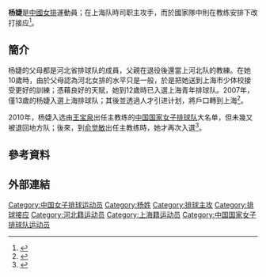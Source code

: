 {{Infobox 排球選手
| name           = 杨婕
| image          =
| imagesize      =
| fullname       = 杨婕
| nationality    = {{CHN-1949}}
| birth_date    = {{Birth date and age|1994|3|1}}<ref name="廣州亞運">{{Cite web |url=http://www.gz2010.cn/info/CHN/ZB/ZBB101A_VO@@@@@@@@@@@@@@@CHN_number=200996.htm |title=2010年廣州亞運會官方網站 排球 - 杨婕 - 簡歷 |access-date=2011-11-23 |archive-date=2017-11-09 |archive-url=https://web.archive.org/web/20171109191306/http://www.gz2010.cn/info/CHN/ZB/ZBB101A_VO@@@@@@@@@@@@@@@CHN_number=200996.htm |dead-url=no }}</ref>
| birth_place   = {{CHN-1949}}[[河北省|河北省]]
| death_date    =
| death_place   =
| hometown       = {{CHN-1949}}[[上海市|上海市]]
| height         = {{height|m=1.92}}<ref name="廣州亞運"/>
| weight         = {{weight|kg=74}}<ref name="廣州亞運"/>
| spike          = {{height|m=3.12}}<ref name="廣州亞運"/>
| block          = {{height|m=3.04}}<ref name="廣州亞運"/>
| position       = 
| currentnumber  = 3
| currentclub    = {{flagicon|CHN}} [[上海|上海]]<ref name="廣州亞運"/>
| clubs          =
| nationalyears  = 2010年
| nationalteam   = {{flagicon|CHN}} [[中國國家女子排球隊|中國]]
| updated        = 2011年11月
| medaltemplates =
{{MedalCountry|{{CHN-1949}}}}
{{MedalSport|女子排球}}
{{MedalCompetition|亞洲運動會}}
{{MedalGold|[[2010年亞洲運動會|2010年 廣州]]|[[2010年亞洲運動會排球比賽|女子]]}}
{{MedalCompetition|[[世界盃排球赛|世界盃排球赛]]}}
{{MedalBronze|[[2011年世界盃女子排球賽|2011年 日本]]|[[2011年世界盃女子排球賽|女子]]}}
{{MedalCompetition|[[亞洲女子排球錦標賽|亞洲女子排球錦標賽]]}}
{{MedalGold|[[2011年亞洲女子排球錦標賽|2011年 台北]]|[[2011年亞洲女子排球錦標賽|女子]]}}
}}
{{世大運獎牌記錄
|項目=排球
|a1=2003
|b1=1
}}
'''杨婕'''{{BD|1994年|3月1日||}}是[[中國女排|中國女排]]運動員；在上海队時司职主攻手，而於國家隊中則在教练安排下改打接应<ref>{{cite news|title=杨婕：不同的位置同样的梦想 训练围绕“快”字|url=http://sports.sina.com.cn/o/2011-05-04/10115560882.shtml|newspaper=中国排协|date=2011-05-04|accessdate=2011-11-23|archive-date=2019-10-04|archive-url=https://web.archive.org/web/20191004172636/http://sports.sina.com.cn/o/2011-05-04/10115560882.shtml|dead-url=no}}</ref>。

==簡介==
杨婕的父母都是河北省排球队的成員，父親在退役後還當上河北队的教練。在她10歲時，由於父母認為河北女排的水平只是一般，於是把她送到上海市少体校接受更好的訓練；憑藉良好的天賦，她到12歲時已入選上海青年排球队。2007年，僅13歲的杨婕入選上海排球队；其後並透過人才引进计划，將戶口轉到上海<ref>{{Cite web |url=http://sports.qq.com/d/players/1/93/ |title=2011年大運資料庫 |access-date=2011-11-23 |archive-date=2021-01-21 |archive-url=https://web.archive.org/web/20210121190249/https://sports.qq.com/d/players/1/93/ |dead-url=no }}</ref>。

2010年，杨婕入选由[[王宝泉|王宝泉]]出任主教练的[[中国国家女子排球队|中国国家女子排球队]]大名单，但未幾又被退回地方队；後來，到[[俞觉敏|俞觉敏]]出任主教练時，她才再次入選<ref>{{cite news|title=16岁上海姑娘成女排“最大发现” 或成一张王牌|url=http://sports.cntv.cn/20101019/100534.shtml|newspaper=《辽沈晚报》|date=2010-10-19|access-date=2011-11-23|archive-url=https://web.archive.org/web/20160304124555/http://sports.cntv.cn/20101019/100534.shtml|archive-date=2016-03-04|dead-url=yes}}</ref>。

== 參考資料 ==
{{Reflist}}

== 外部連結 ==

{{2010年亚运会中国女子排球队}}
{{2011年世界盃中國女子排球隊}}
{{DEFAULTSORT:Yang Jie}}

[[Category:中国女子排球运动员|Category:中国女子排球运动员]]
[[Category:杨姓|Category:杨姓]]
[[Category:排球主攻|Category:排球主攻]]
[[Category:排球接应|Category:排球接应]]
[[Category:河北籍运动员|Category:河北籍运动员]]
[[Category:上海籍运动员|Category:上海籍运动员]]
[[Category:中国国家女子排球队运动员|Category:中国国家女子排球队运动员]]